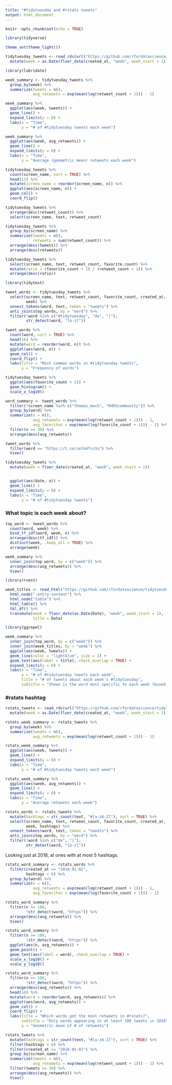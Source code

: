 ```yaml
---
title: "#tidytuesday and #rstats tweets"
output: html_document
---
```


```r
knitr::opts_chunk$set(echo = TRUE)
```

```r
library(tidyverse)

theme_set(theme_light())

tidytuesday_tweets <- read_rds(url("https://github.com/rfordatascience/tidytuesday/blob/master/data/2019/2019-01-01/tidytuesday_tweets.rds?raw=true")) %>%
  mutate(week = as.Date(floor_date(created_at, "week", week_start = 1)))
```

```r
library(lubridate)

week_summary <- tidytuesday_tweets %>%
  group_by(week) %>%
  summarize(tweets = n(),
            avg_retweets = exp(mean(log(retweet_count + 1))) - 1)

week_summary %>%
  ggplot(aes(week, tweets)) +
  geom_line() +
  expand_limits(y = 0) +
  labs(x = "Time",
       y = "# of #tidytuesday tweets each week")

week_summary %>%
  ggplot(aes(week, avg_retweets)) +
  geom_line() +
  expand_limits(y = 0) +
  labs(x = "Time",
       y = "Average (geometric mean) retweets each week")
```

```r
tidytuesday_tweets %>%
  count(screen_name, sort = TRUE) %>%
  head(12) %>%
  mutate(screen_name = reorder(screen_name, n)) %>%
  ggplot(aes(screen_name, n)) +
  geom_col() +
  coord_flip()
```

```r
tidytuesday_tweets %>%
  arrange(desc(retweet_count)) %>%
  select(screen_name, text, retweet_count)

tidytuesday_tweets %>%
  group_by(screen_name) %>%
  summarize(tweets = n(),
            retweets = sum(retweet_count)) %>%
  arrange(desc(tweets)) %>%
  arrange(desc(retweets))
```

```r
tidytuesday_tweets %>%
  select(screen_name, text, retweet_count, favorite_count) %>%
  mutate(ratio = (favorite_count + 1) / (retweet_count + 1)) %>%
  arrange(desc(ratio))
```

```r
library(tidytext)

tweet_words <- tidytuesday_tweets %>%
  select(screen_name, text, retweet_count, favorite_count, created_at, status_id,
         week) %>%
  unnest_tokens(word, text, token = "tweets") %>%
  anti_join(stop_words, by = "word") %>%
  filter(!word %in% c("#tidytuesday", "de", "|"),
         str_detect(word, "[a-z]"))

tweet_words %>%
  count(word, sort = TRUE) %>%
  head(16) %>%
  mutate(word = reorder(word, n)) %>%
  ggplot(aes(word, n)) +
  geom_col() +
  coord_flip() +
  labs(title = "Most common words in #tidytuesday tweets",
       y = "Frequency of words")
```

```r
tidytuesday_tweets %>%
  ggplot(aes(favorite_count + 1)) +
  geom_histogram() +
  scale_x_log10()

word_summary <- tweet_words %>%
  filter(!screen_name %in% c("thomas_mock", "R4DScommunity")) %>%
  group_by(word) %>%
  summarize(n = n(),
            avg_retweets = exp(mean(log(retweet_count + 1))) - 1,
            avg_favorites = exp(mean(log(favorite_count + 1))) - 1) %>%
  filter(n >= 30) %>%
  arrange(desc(avg_retweets))

tweet_words %>%
  filter(word == "https://t.co/selb4fcv3u") %>%
  View()
```

```r
tidytuesday_tweets %>%
  mutate(week = floor_date(created_at, "week", week_start = 1))


  ggplot(aes(date, n)) +
  geom_line() +
  expand_limits(y = 0) +
  labs(x = "Time",
       y = "# of #tidytuesday tweets")
```

### What topic is each week about?

```r
top_word <- tweet_words %>%
  count(word, week) %>%
  bind_tf_idf(word, week, n) %>%
  arrange(desc(tf_idf)) %>%
  distinct(week, .keep_all = TRUE) %>%
  arrange(week)

week_summary %>%
  inner_join(top_word, by = c("week")) %>%
  arrange(desc(avg_retweets)) %>%
  View()
```

```r
library(rvest)

week_titles <- read_html("https://github.com/rfordatascience/tidytuesday/tree/master/data/2018") %>%
  html_node(".entry-content") %>%
  html_node("table") %>%
  html_table() %>%
  tbl_df() %>%
  transmute(week = floor_date(as.Date(Date), "week", week_start = 1),
            title = Data)
```


```r
library(ggrepel)

week_summary %>%
  inner_join(top_word, by = c("week")) %>%
  inner_join(week_titles, by = "week") %>%
  ggplot(aes(week, tweets)) +
  geom_line(color = "lightblue", size = 2) +
  geom_text(aes(label = title), check_overlap = TRUE) +
  expand_limits(y = 0) +
  labs(x = "Time",
       y = "# of #tidytuesday tweets each week",
       title = "# of tweets about each week's #tidytuesday",
       subtitle = "Shown is the word most specific to each week (based on TF-IDF)")
```

### #rstats hashtag

```r
rstats_tweets <- read_rds(url("https://github.com/rfordatascience/tidytuesday/blob/master/data/2019/2019-01-01/rstats_tweets.rds?raw=true")) %>%
  mutate(week = as.Date(floor_date(created_at, "week", week_start = 1)))
```

```r
rstats_week_summary <- rstats_tweets %>%
  group_by(week) %>%
  summarize(tweets = n(),
            avg_retweets = exp(mean(log(retweet_count + 1))) - 1)

rstats_week_summary %>%
  ggplot(aes(week, tweets)) +
  geom_line() +
  expand_limits(y = 0) +
  labs(x = "Time",
       y = "# of #tidytuesday tweets each week")

rstats_week_summary %>%
  ggplot(aes(week, avg_retweets)) +
  geom_line() +
  expand_limits(y = 0) +
  labs(x = "Time",
       y = "Average retweets each week")

rstats_words <- rstats_tweets %>%
  mutate(hashtags = str_count(text, "#[a-zA-Z]"), sort = TRUE) %>%
  select(screen_name, text, retweet_count, favorite_count, created_at, status_id,
         week, hashtags) %>%
  unnest_tokens(word, text, token = "tweets") %>%
  anti_join(stop_words, by = "word") %>%
  filter(!word %in% c("de", "|"),
         str_detect(word, "[a-z]"))
```

Looking just at 2018, at ones with at most 5 hashtags.

```r
rstats_word_summary <- rstats_words %>%
  filter(created_at >= "2018-01-01",
         hashtags < 6) %>%
  group_by(word) %>%
  summarize(n = n(),
            avg_retweets = exp(mean(log(retweet_count + 1))) - 1,
            avg_favorites = exp(mean(log(favorite_count + 1))) - 1)

rstats_word_summary %>%
  filter(n >= 100,
         !str_detect(word, "https")) %>%
  arrange(desc(avg_retweets)) %>%
  View()
```

```r
rstats_word_summary %>%
  filter(n >= 100,
         !str_detect(word, "https")) %>%
  ggplot(aes(n, avg_retweets)) +
  geom_point() +
  geom_text(aes(label = word), check_overlap = TRUE) +
  scale_x_log10() +
  scale_y_log10()

rstats_word_summary %>%
  filter(n >= 100,
         !str_detect(word, "https")) %>%
  arrange(desc(avg_retweets)) %>%
  head(16) %>%
  mutate(word = reorder(word, avg_retweets)) %>%
  ggplot(aes(word, avg_retweets)) +
  geom_col() +
  coord_flip() +
  labs(title = "Which words get the most retweets in #rstats?",
       subtitle = "Only words appearing in at least 100 tweets in 2018",
       y = "Geometric mean of # of retweets")
```

```r
rstats_tweets %>%
  mutate(hashtags = str_count(text, "#[a-zA-Z]"), sort = TRUE) %>%
  filter(hashtags < 6) %>%
  filter(created_at >= "2018-01-01") %>%
  group_by(screen_name) %>%
  summarize(tweets = n(),
            avg_retweets = exp(mean(log(retweet_count + 1))) - 1) %>%
  filter(tweets >= 30) %>%
  arrange(desc(avg_retweets)) %>%
  View()
```



